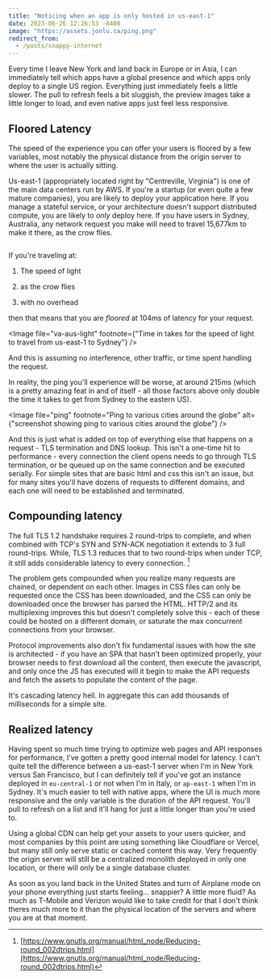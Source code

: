 ```yaml
---
title: "Noticing when an app is only hosted in us-east-1"
date: 2023-06-26 12:26:53 -0400
image: "https://assets.jonlu.ca/ping.png"
redirect_from:
  - /posts/snappy-internet
---
```


Every time I leave New York and land back in Europe or in Asia, I can immediately tell which apps have a global presence and which apps only deploy to a single US region. Everything just immediately feels a little slower. The pull to refresh feels a bit sluggish, the preview images take a little longer to load, and even native apps just feel less responsive.

## Floored Latency

The speed of the experience you can offer your users is floored by a few variables, most notably the physical distance from the origin server to where the user is actually sitting.

Us-east-1 (appropriately located right by "Centreville, Virginia") is one of the main data centers run by AWS. If you're a startup (or even quite a few mature companies), you are likely to deploy your application here. If you manage a stateful service, or your architecture doesn't support distributed compute, you are likely to _only_ deploy here. If you have users in Sydney, Australia, any network request you make will need to travel 15,677km to make it there, as the crow flies.

<Image file="va-aus" footnote="Distance from Centreville, Virginia to Sydney, Australia" />

If you're traveling at:

1. The speed of light

2. as the crow flies

3. with no overhead

then that means that you are _floored_ at 104ms of latency for your request.

<Image file="va-aus-light" footnote={"Time in takes for the speed of light to travel from us-east-1 to Sydney"} />

And this is assuming no interference, other traffic, or time spent handling the request.

In reality, the ping you'll experience will be worse, at around 215ms (which is a pretty amazing feat in and of itself - all those factors above only double the time it takes to get from Sydney to the eastern US).

<Image file="ping" footnote="Ping to various cities around the globe" alt={"screenshot showing ping to various cities around the globe"} />

And this is just what is added on top of everything else that happens on a request - TLS termination and DNS lookup. This isn't a one-time
hit to performance - every connection the client opens needs to go through TLS termination, or be queued up on the same connection and be
executed serially. For simple sites that are basic html and css this isn't an issue, but for many sites you'll have dozens of requests to
different domains, and each one will need to be established and terminated.

## Compounding latency

The full TLS 1.2 handshake requires 2 round-trips to complete, and when combined with TCP's SYN and SYN-ACK negotiation it extends to 3 full round-trips. While, TLS 1.3 reduces that to two round-trips when under TCP, it still adds considerable latency to every connection. [^1]

The problem gets compounded when you realize many requests are chained, or dependent on each other. Images in CSS files can only be requested once the CSS has been downloaded, and the CSS can only be downloaded once the browser has parsed the HTML. HTTP/2 and its multiplexing improves this but doesn't completely solve this - each of these could be hosted on a different domain, or saturate the max concurrent connections from your browser.

Protocol improvements also don't fix fundamental issues with how the site is architected - if you have an SPA that hasn't been optimized properly, your browser needs to first download all the content, then execute the javascript, and only once the JS has executed will it begin to make the API requests and fetch the assets to populate the content of the page.

It's cascading latency hell. In aggregate this can add thousands of milliseconds for a simple site.

## Realized latency

Having spent so much time trying to optimize web pages and API responses for performance, I've gotten a pretty good internal model for latency. I can't quite tell the difference between a us-east-1 server when I'm in New York versus San Francisco, but I can definitely tell if you've got an instance deployed in `eu-central-1` or not when I'm in Italy, or `ap-east-1` when I'm in Sydney. It's much easier to tell with native apps, where the UI is much more responsive and the only variable is the duration of the API request. You'll pull to refresh on a list and it'll hang for just a little longer than you're used to.

Using a global CDN can help get your assets to your users quicker, and most companies by this point are using something like Cloudflare or Vercel, but many still only serve static or cached content this way. Very frequently the origin server will still be a centralized monolith deployed in only one location, or there will only be a single database cluster.

As soon as you land back in the United States and turn of Airplane mode on your phone everything just starts feeling... snappier? A little more fluid? As much as T-Mobile and Verizon would like to take credit for that I don't think theres much more to it than the physical location of the servers and where you are at that moment.

[^1]: [https://www.gnutls.org/manual/html_node/Reducing-round_002dtrips.html](https://www.gnutls.org/manual/html_node/Reducing-round_002dtrips.html)
